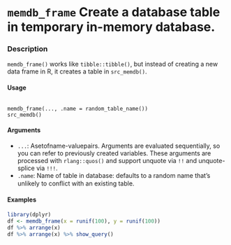 
# ``memdb_frame`` Create a database table in temporary in-memory database.

### Description
``memdb_frame()`` works like ``tibble::tibble()``, but instead of creating a new data frame in R, it creates a table in ``src_memdb()``.

#### Usage
<pre><code>
memdb_frame(..., .name = random_table_name())
src_memdb()
</code></pre>

#### Arguments
* ``...``: Asetofname-valuepairs. Arguments are evaluated sequentially, so you can refer to previously created variables. These arguments are processed with ``rlang::quos()`` and  support unquote via ``!!`` and unquote-splice via ``!!!``. 
* ``.name``: Name of table in database: defaults to a random name that’s unlikely to conﬂict with an existing table.

#### Examples
```r
library(dplyr) 
df <- memdb_frame(x = runif(100), y = runif(100)) 
df %>% arrange(x) 
df %>% arrange(x) %>% show_query()
```
